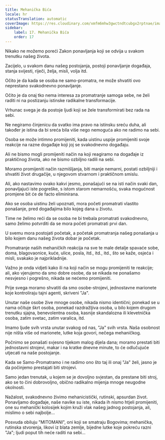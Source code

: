 ```yaml
---
title: Mehanička Bića
locale: hr
statusTranslation: automatic
coverImage: https://res.cloudinary.com/xmfm6mhw3gwctndtcubgx2rptnae/image/upload/v1740468922/small_cover_tratado_de_psicologia_revolucionaria_a4c0dca4e0.webp
sidebar:
    label: 17. Mehanička Bića
    order: 17
---
```

Nikako ne možemo poreći Zakon ponavljanja koji se odvija u svakom trenutku našeg života.

Zacijelo, u svakom danu našeg postojanja, postoji ponavljanje događaja, stanja svijesti, riječi, želja, misli, volja itd.

Očito je da kada se osoba ne samo-promatra, ne može shvatiti ovo neprestano svakodnevno ponavljanje.

Očito je da onaj tko nema interesa za promatranje samoga sebe, ne želi raditi ni na postizanju istinske radikalne transformacije.

Vrhunac svega je da postoje ljudi koji se žele transformirati bez rada na sebi.

Ne negiramo činjenicu da svatko ima pravo na istinsku sreću duha, ali također je istina da bi sreća bila više nego nemoguća ako ne radimo na sebi.

Osoba se može intimno promijeniti, kada uistinu uspije promijeniti svoje reakcije na razne događaje koji joj se svakodnevno događaju.

Ali ne bismo mogli promijeniti način na koji reagiramo na događaje iz praktičnog života, ako ne bismo ozbiljno radili na sebi.

Moramo promijeniti način razmišljanja, biti manje nemarni, postati ozbiljniji i shvatiti život drugačije, u njegovom stvarnom i praktičnom smislu.

Ali, ako nastavimo ovako kakvi jesmo, ponašajući se na isti način svaki dan, ponavljajući iste pogreške, s istom starom nemarnošću, svaka mogućnost promjene bit će de facto eliminirana.

Ako se osoba uistinu želi upoznati, mora početi promatrati vlastito ponašanje, pred događajima bilo kojeg dana u životu.

Time ne želimo reći da se osoba ne bi trebala promatrati svakodnevno, samo želimo potvrditi da se mora početi promatrati prvi dan.

U svemu mora postojati početak, a početak promatranja našeg ponašanja u bilo kojem danu našeg života dobar je početak.

Promatranje naših mehaničkih reakcija na sve te male detalje spavaće sobe, doma, blagovaonice, kuće, ulice, posla, itd., itd., itd., što se kaže, osjeća i misli, svakako je najprikladnije.

Važno je onda vidjeti kako ili na koji način se mogu promijeniti te reakcije; ali, ako vjerujemo da smo dobre osobe, da se nikada ne ponašamo nesvjesno i pogrešno, nikada se nećemo promijeniti.

Prije svega moramo shvatiti da smo osobe-strojevi, jednostavne marionete koje kontroliraju tajni agenti, skriveni "Ja".

Unutar naše osobe žive mnoge osobe, nikada nismo identični; ponekad se u nama očituje škrt osoba, ponekad razdražljiva osoba, u bilo kojem drugom trenutku sjajna, benevolentna osoba, kasnije skandalozna ili klevetnička osoba, zatim svetac, zatim varalica, itd.

Imamo ljude svih vrsta unutar svakog od nas, "Ja" svih vrsta. Naša osobnost nije ništa više od marionete, lutke koja govori, nečega mehaničkog.

Počnimo se ponašati svjesno tijekom malog dijela dana; moramo prestati biti jednostavni strojevi, makar i na kratke dnevne minute, to će odlučujuće utjecati na naše postojanje.

Kada se Samo-Promatramo i ne radimo ono što taj ili onaj "Ja" želi, jasno je da počinjemo prestajati biti strojevi.

Samo jedan trenutak, u kojem se je dovoljno svjestan, da prestane biti stroj, ako se to čini dobrovoljno, obično radikalno mijenja mnoge neugodne okolnosti.

Nažalost, svakodnevno živimo mehanicistički, rutinski, apsurdan život. Ponavljamo događaje, naše navike su iste, nikada ih nismo htjeli promijeniti, one su mehanički kolosijek kojim kruži vlak našeg jadnog postojanja, ali, mislimo o sebi najbolje...

Posvuda obiluju "MITOMANI", oni koji se smatraju Bogovima; mehanička, rutinska stvorenja, likovi iz blata zemlje, bijedne lutke koje pokreću razni "Ja"; ljudi poput tih neće raditi na sebi...

